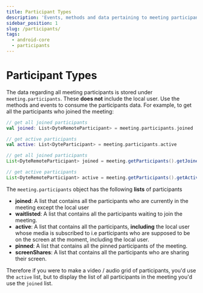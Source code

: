 ```yaml
---
title: Participant Types
description: 'Events, methods and data pertaining to meeting participants.'
sidebar_position: 1
slug: /participants/
tags:
  - android-core
  - participants
---
```


# Participant Types

The data regarding all meeting participants is stored under `meeting.participants`. These **does not** include the local user. Use the methods and events to consume the participants data. For example, to get all the participants who joined the meeting:

<Tabs groupId="android-core-participants">
  <TabItem value="kotlin" label="Kotlin" default>

```kotlin
// get all joined participants
val joined: List<DyteRemoteParticipant> = meeting.participants.joined

// get active participants
val active: List<DyteParticipant> = meeting.participants.active
```

  </TabItem>

  <TabItem value="java" label="Java" default>

```java
// get all joined participants
List<DyteRemoteParticipant> joined = meeting.getParticipants().getJoined();

// get active participants
List<DyteRemoteParticipant> active = meeting.getParticipants().getActive();
```

  </TabItem>
</Tabs>


The `meeting.participants` object has the following **lists** of participants

- **joined**: A list that contains all the participants who are currently in the meeting
  except the local user
- **waitlisted**: A list that contains all the participants waiting to join the
  meeting.
- **active**: A list that contains all the participants, **including** the local user whose media is subscribed to i.e participants who are supposed to be on the screen at the moment, including the local user.
- **pinned**: A list that contains all the pinned participants of the meeting.
- **screenShares**: A list that contains all the participants who are sharing their screen.

Therefore if you were to make a video / audio grid of participants, you'd use the `active` list, but to display the list of all participants in the meeting you'd use the `joined` list.

<head>
  <title>Android Core Participants</title>
</head>
